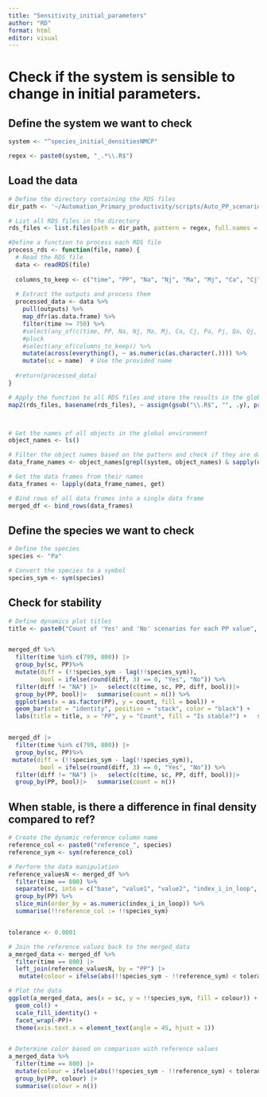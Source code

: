 ---
title: "Sensitivity_initial_parameters"
author: "RD"
format: html
editor: visual
---

# Check if the system is sensible to change in initial parameters.

## Define the system we want to check

```{r}
system <- "^species_initial_densitiesNMCP"

regex <- paste0(system, "_.*\\.R$")
```

## Load the data

```{r}

# Define the directory containing the RDS files
dir_path <- '~/Automation_Primary_productivity/scripts/Auto_PP_scenarios/Sensitivity_analysis/Simulations/species_initial_density/'

# List all RDS files in the directory
rds_files <- list.files(path = dir_path, pattern = regex, full.names = TRUE)

#Define a function to process each RDS file
process_rds <- function(file, name) {
  # Read the RDS file
  data <- readRDS(file)
  
  columns_to_keep <- c("time", "PP", "Na", "Nj", "Ma", "Mj", "Ca", "Cj", "Pa", "Pj", "Qa", "Qj", "sc")  # Replace with your actual column names
  
  # Extract the outputs and process them
  processed_data <- data %>%
    pull(outputs) %>%
    map_dfr(as.data.frame) %>%
    filter(time >= 750) %>%
    #select(any_of(c(time, PP, Na, Nj, Ma, Mj, Ca, Cj, Pa, Pj, Qa, Qj, sc))) %>%  # Select the columns you want to keep
    #pluck
    #select(any_of(columns_to_keep)) %>%
    mutate(across(everything(), ~ as.numeric(as.character(.)))) %>%
    mutate(sc = name)  # Use the provided name
  
  #return(processed_data)
}

# Apply the function to all RDS files and store the results in the global environment
map2(rds_files, basename(rds_files), ~ assign(gsub("\\.R$", "", .y), process_rds(.x, .y), envir = .GlobalEnv))



# Get the names of all objects in the global environment
object_names <- ls()

# Filter the object names based on the pattern and check if they are data frames
data_frame_names <- object_names[grepl(system, object_names) & sapply(object_names, function(x) is.data.frame(get(x)))]

# Get the data frames from their names
data_frames <- lapply(data_frame_names, get)

# Bind rows of all data frames into a single data frame
merged_df <- bind_rows(data_frames)
```

## Define the species we want to check

```{r}
# Define the species
species <- "Pa"

# Convert the species to a symbol
species_sym <- sym(species)

```

## Check for stability

```{r}

# Define dynamics plot titles
title <- paste0("Count of 'Yes' and 'No' scenarios for each PP value", " - " ,species_sym)


merged_df %>%       
  filter(time %in% c(799, 800)) |>    
  group_by(sc, PP)%>%      
  mutate(diff = (!!species_sym - lag(!!species_sym)),
         bool = ifelse(round(diff, 3) == 0, "Yes", "No")) %>%
  filter(diff != "NA") |>   select(c(time, sc, PP, diff, bool))|>   
  group_by(PP, bool)|>   summarise(count = n()) %>%    
  ggplot(aes(x = as.factor(PP), y = count, fill = bool)) +   
  geom_bar(stat = "identity", position = "stack", color = "black") +   
  labs(title = title, x = "PP", y = "Count", fill = "Is stable?") +   scale_fill_manual(values = c("Yes" = "blue", "No" = "red"))


merged_df |> 
  filter(time %in% c(799, 800)) |>    
  group_by(sc, PP)%>%      
 mutate(diff = (!!species_sym - lag(!!species_sym)),
         bool = ifelse(round(diff, 3) == 0, "Yes", "No")) %>%
  filter(diff != "NA") |>   select(c(time, sc, PP, diff, bool))|>   
  group_by(PP, bool)|>   summarise(count = n())

```

## When stable, is there a difference in final density compared to ref?

```{r}

# Create the dynamic reference column name
reference_col <- paste0("reference_", species)
reference_sym <- sym(reference_col)

# Perform the data manipulation
reference_valuesN <- merged_df %>%
  filter(time == 800) %>%
  separate(sc, into = c("base", "value1", "value2", "index_i_in_loop", "autre"), sep = "_|\\.R", extra = "merge", fill = "right") %>%
  group_by(PP) %>% 
  slice_min(order_by = as.numeric(index_i_in_loop)) %>%
  summarise(!!reference_col := !!species_sym)


tolerance <- 0.0001

# Join the reference values back to the merged_data
a_merged_data <- merged_df %>%
  filter(time == 800) |> 
  left_join(reference_valuesN, by = "PP") |> 
   mutate(colour = ifelse(abs(!!species_sym - !!reference_sym) < tolerance, "blue", "red"))

# Plot the data
ggplot(a_merged_data, aes(x = sc, y = !!species_sym, fill = colour)) +
  geom_col() +
  scale_fill_identity() +
  facet_wrap(~PP)+
  theme(axis.text.x = element_text(angle = 45, hjust = 1))


# Determine color based on comparison with reference values
a_merged_data %>%
  filter(time == 800) |> 
  mutate(colour = ifelse(abs(!!species_sym - !!reference_sym) < tolerance, "blue", "red")) |> 
  group_by(PP, colour) |> 
  summarise(colour = n())

```
